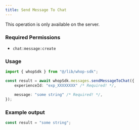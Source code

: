 ```yaml
---
title: Send Message To Chat
---
```

<Note>This operation is only available on the server.</Note>

### Required Permissions
 - `chat:message:create`

### Usage

```typescript
import { whopSdk } from "@/lib/whop-sdk";

const result = await whopSdk.messages.sendMessageToChat({
	experienceId: "exp_XXXXXXXX" /* Required! */,

	message: "some string" /* Required! */,
});

```

### Example output

```typescript
const result = "some string";

```
